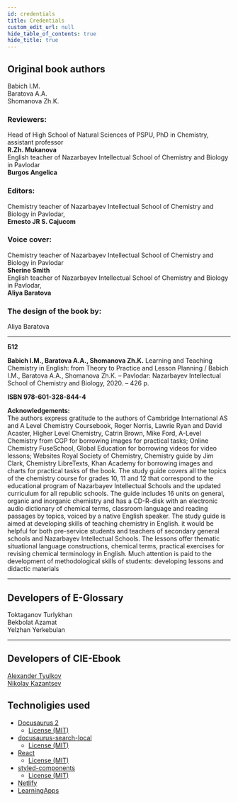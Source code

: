 ```yaml
---
id: credentials
title: Credentials
custom_edit_url: null
hide_table_of_contents: true
hide_title: true
---
```


## Original book authors

Babich I.M.  
Baratova A.A.  
Shomanova Zh.K.

### Reviewers:

Head of High School of Natural Sciences of PSPU, PhD in Chemistry, assistant professor  
**R.Zh. Mukanova**  
English teacher of Nazarbayev Intellectual School of Chemistry and Biology in Pavlodar  
**Burgos Angelica**

### Editors:

Chemistry teacher of Nazarbayev Intellectual School of Chemistry and Biology in Pavlodar,  
**Ernesto JR S. Cajucom**

### Voice cover:

Chemistry teacher of Nazarbayev Intellectual School of Chemistry and Biology in Pavlodar  
**Sherine Smith**  
English teacher of Nazarbayev Intellectual School of Chemistry and Biology in Pavlodar,  
**Aliya Baratova**

### The design of the book by:

Aliya Baratova

---

**Б12**

**Babich I.M., Baratova A.A., Shomanova Zh.K.** Learning and Teaching Chemistry in English: from
Theory to Practice and Lesson Planning / Babich I.M., Baratova A.A., Shomanova Zh.K. – Pavlodar:
Nazarbayev Intellectual School of Chemistry and Biology, 2020. – 426 p.

**ISBN 978-601-328-844-4**

**Acknowledgements:**  
The authors express gratitude to the authors of Cambridge International AS and A Level Chemistry Coursebook, Roger Norris, Lawrie Ryan and David Acaster, Higher Level Chemistry, Catrin Brown, Mike Ford,
A-Level Chemistry from CGP for borrowing images for practical tasks; Online Chemistry FuseSchool, Global Education for borrowing videos for video lessons; Websites Royal Society of Chemistry, Chemistry guide
by Jim Clark, Chemistry LibreTexts, Khan Academy for borrowing images and charts for practical tasks of
the book.
The study guide covers all the topics of the chemistry course for grades 10, 11 and 12 that correspond to
the educational program of Nazarbayev Intellectual Schools and the updated curriculum for all republic
schools. The guide includes 16 units on general, organic and inorganic chemistry and has a CD-R-disk
with an electronic audio dictionary of chemical terms, classroom language and reading passages by topics,
voiced by a native English speaker. The study guide is aimed at developing skills of teaching chemistry in
English. it would be helpful for both pre-service students and teachers of secondary general schools and
Nazarbayev Intellectual Schools. The lessons offer thematic situational language constructions, chemical
terms, practical exercises for revising chemical terminology in English. Much attention is paid to the development of methodological skills of students: developing lessons and didactic materials

---

## Developers of E-Glossary

Toktaganov Turlykhan  
Bekbolat Azamat  
Yelzhan Yerkebulan

---

## Developers of CIE-Ebook

[Alexander Tyulkov](https://github.com/wsehl)  
[Nikolay Kazantsev](https://github.com/thaseyor)

## Technoligies used

- [Docusaurus 2](https://v2.docusaurus.io/)
  - [License (MIT)](https://github.com/facebook/docusaurus/blob/master/LICENSE)
- [docusaurus-search-local](https://v2.docusaurus.io/)
  - [License (MIT)](https://github.com/easyops-cn/docusaurus-search-local/blob/master/LICENSE)
- [React](https://reactjs.org/)
  - [License (MIT)](https://github.com/facebook/react/blob/master/LICENSE)
- [styled-components](https://styled-components.com/)
  - [License (MIT)](https://github.com/styled-components/styled-components/blob/master/LICENSE)
- [Netlify](https://www.netlify.com/)
- [LearningApps](https://learningapps.org/)
